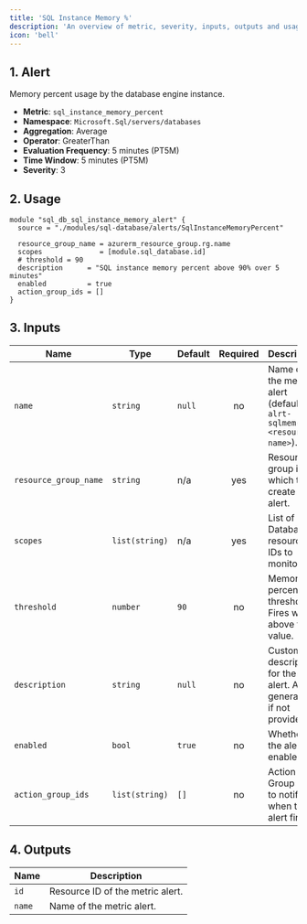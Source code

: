 ```yaml
---
title: 'SQL Instance Memory %'
description: 'An overview of metric, severity, inputs, outputs and usage.'
icon: 'bell'
---
```


## 1. Alert
Memory percent usage by the database engine instance.

- **Metric**: `sql_instance_memory_percent`
- **Namespace**: `Microsoft.Sql/servers/databases`
- **Aggregation**: Average
- **Operator**: GreaterThan
- **Evaluation Frequency**: 5 minutes (PT5M)
- **Time Window**: 5 minutes (PT5M)
- **Severity**: 3

## 2. Usage
```hcl main.tf
module "sql_db_sql_instance_memory_alert" {
  source = "./modules/sql-database/alerts/SqlInstanceMemoryPercent"

  resource_group_name = azurerm_resource_group.rg.name
  scopes              = [module.sql_database.id]
  # threshold = 90
  description      = "SQL instance memory percent above 90% over 5 minutes"
  enabled          = true
  action_group_ids = []
}
```

## 3. Inputs
| Name | Type | Default | Required | Description |
|------|------|---------|:--------:|-------------|
| `name` | `string` | `null` | no | Name of the metric alert (defaults to `alrt-sqlmem-<resource-name>`). |
| `resource_group_name` | `string` | n/a | yes | Resource group in which to create the alert. |
| `scopes` | `list(string)` | n/a | yes | List of SQL Database resource IDs to monitor. |
| `threshold` | `number` | `90` | no | Memory percent threshold. Fires when above this value. |
| `description` | `string` | `null` | no | Custom description for the alert. Auto-generated if not provided. |
| `enabled` | `bool` | `true` | no | Whether the alert is enabled. |
| `action_group_ids` | `list(string)` | `[]` | no | Action Group IDs to notify when the alert fires. |

## 4. Outputs
| Name | Description |
|------|-------------|
| `id` | Resource ID of the metric alert. |
| `name` | Name of the metric alert. |